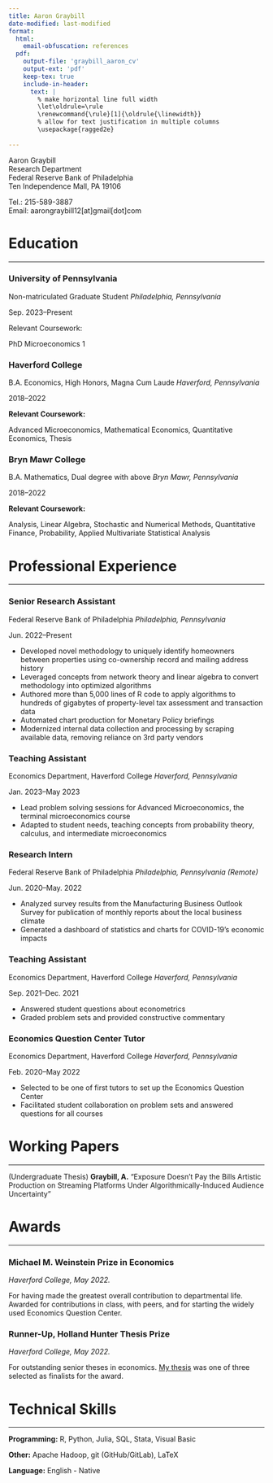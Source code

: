 ```yaml
---
title: Aaron Graybill
date-modified: last-modified
format:
  html: 
    email-obfuscation: references
  pdf:
    output-file: 'graybill_aaron_cv'
    output-ext: 'pdf'
    keep-tex: true
    include-in-header:
      text: |
        % make horizontal line full width
        \let\oldrule=\rule
        \renewcommand{\rule}[1]{\oldrule{\linewidth}}
        % allow for text justification in multiple columns
        \usepackage{ragged2e}
      
---
```


:::: {layout="[[50,-2,50]]" layout-valign="center"}

::: {.cv-left}
<!--
Here the RaggedRight is only used in PDF output, in which
case it's used to correctly left and right align the columns.
RaggedRight means the right is ragged, and the left is straight,
ie left alignment
-->
\RaggedRight 

Aaron Graybill <br>\newline
Research Department <br>\newline
Federal Reserve Bank of Philadelphia <br>\newline
Ten Independence Mall, PA 19106

:::

::: {.cv-right}
<!--
When the left is ragged, the right must be straight,
ie, right aligntment.
-->
\RaggedLeft 

Tel.: 215-589-3887 <br>\newline
Email: aarongraybill12[at]gmail[dot]com
:::

::::


# Education

-------------

### University of Pennsylvania
:::: {layout="[[50,-2,50]]"}

::: {.cv-left}
\RaggedRight Non-matriculated Graduate Student
\newline <!--LaTeX needs explicit newline here -->
*Philadelphia, Pennsylvania*
:::

::: {.cv-right}
\RaggedLeft Sep. 2023--Present
:::

::::

Relevant Coursework:

PhD Microeconomics 1

### Haverford College

:::: {layout="[[50,-2,50]]"}

::: {.cv-left}
\RaggedRight B.A. Economics, High Honors, Magna Cum Laude
\newline
*Haverford, Pennsylvania*
:::

::: {.cv-right}
\RaggedLeft  

2018--2022
:::

::::

**Relevant Coursework:**

Advanced Microeconomics, Mathematical Economics, Quantitative Economics, Thesis

### Bryn Mawr College

:::: {layout="[[50,-2,50]]"}

::: {.cv-left}
\RaggedRight B.A. Mathematics, Dual degree with above
\newline
*Bryn Mawr, Pennsylvania*
:::

::: {.cv-right}
\RaggedLeft 

2018--2022
:::

::::

**Relevant Coursework:**

Analysis, Linear Algebra, Stochastic and Numerical Methods, Quantitative Finance, Probability, Applied Multivariate Statistical Analysis

# Professional Experience

---

### Senior Research Assistant
:::: {layout="[[50,-2,50]]"}

::: {.cv-left}
\RaggedRight Federal Reserve Bank of Philadelphia
\newline
*Philadelphia, Pennsylvania*
:::

::: {.cv-right}
\RaggedLeft 

Jun. 2022--Present
:::

::::
- Developed novel methodology to uniquely identify homeowners between properties using co-ownership record and mailing address history
- Leveraged concepts from network theory and linear algebra to convert methodology into optimized algorithms
- Authored more than 5,000 lines of  R code to apply algorithms to hundreds of gigabytes of property-level tax assessment and transaction data
- Automated chart production for Monetary Policy briefings
- Modernized internal data collection and processing by scraping available data, removing reliance on 3rd party vendors


### Teaching Assistant

:::: {layout="[[50,-2,50]]"}

::: {.cv-left}
\RaggedRight Economics Department, Haverford College
\newline
*Haverford, Pennsylvania*
:::

::: {.cv-right}
\RaggedLeft Jan. 2023--May 2023
:::

::::

- Lead problem solving sessions for Advanced Microeconomics, the terminal microeconomics course
- Adapted to student needs, teaching concepts from probability theory, calculus, and intermediate microeconomics


### Research Intern
:::: {layout="[[50,-2,50]]"}

::: {.cv-left}
\RaggedRight Federal Reserve Bank of Philadelphia
\newline
*Philadelphia, Pennsylvania (Remote)*
:::

::: {.cv-right}
\RaggedLeft Jun. 2020--May. 2022
:::

::::

- Analyzed survey results from the Manufacturing Business Outlook Survey for publication of monthly reports about the local business climate
- Generated a dashboard of statistics and charts for COVID-19’s economic impacts

### Teaching Assistant

:::: {layout="[[50,-2,50]]"}

::: {.cv-left}
\RaggedRight Economics Department, Haverford College
\newline
*Haverford, Pennsylvania*
:::

::: {.cv-right}
\RaggedLeft Sep. 2021--Dec. 2021
:::

::::

- Answered student questions about econometrics
- Graded problem sets and provided constructive commentary


### Economics Question Center Tutor

:::: {layout="[[50,-2,50]]"}

::: {.cv-left}
\RaggedRight Economics Department, Haverford College
\newline
*Haverford, Pennsylvania*
:::

::: {.cv-right}
\RaggedLeft Feb. 2020--May 2022
:::

::::

- Selected to be one of first tutors to set up the Economics Question Center
- Facilitated student collaboration on problem sets and answered questions for all courses

# Working Papers

---

(Undergraduate Thesis) **Graybill, A.** "Exposure Doesn’t Pay the Bills
Artistic Production on Streaming Platforms Under Algorithmically-Induced Audience
Uncertainty"

\newpage

# Awards

---

### Michael M. Weinstein Prize in Economics

*Haverford College, May 2022.*

For having made the greatest overall contribution to departmental life. Awarded for contributions in class, with peers, and for starting the widely used Economics Question Center.

### Runner-Up, Holland Hunter Thesis Prize

*Haverford College, May 2022.*

For outstanding senior theses in economics. [My thesis](../assets/Graybill_Undergraduate_Thesis.pdf) was one of three selected as finalists for the award.


# Technical Skills

---

**Programming:** R, Python, Julia, SQL, Stata, Visual Basic

**Other:** Apache Hadoop, git (GitHub/GitLab), LaTeX

**Language:** English - Native
